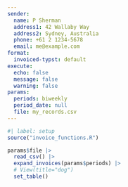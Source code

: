 ```yaml
---
sender:
  name: P Sherman
  address1: 42 Wallaby Way
  address2: Sydney, Australia
  phone: +61 2 1234-5678
  email: me@example.com
format:
  invoiced-typst: default
execute: 
  echo: false
  message: false
  warning: false
params:
  periods: biweekly
  period_date: null
  file: my_records.csv
---
```


```r
#| label: setup
source("invoice_functions.R")
```

```r
params$file |> 
  read_csv() |> 
  expand_invoices(params$periods) |> 
  # View(title="dog")
  set_table()
```

